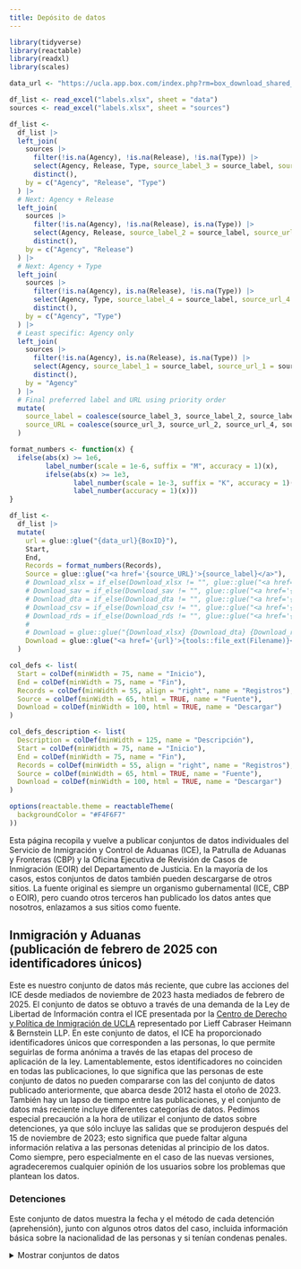 ```yaml
---
title: Depósito de datos
---
```



```r
library(tidyverse)
library(reactable)
library(readxl)
library(scales)

data_url <- "https://ucla.app.box.com/index.php?rm=box_download_shared_file&shared_name=9d8qnnduhus4bd5mwqt7l95kz34fic2v&file_id=f_"

df_list <- read_excel("labels.xlsx", sheet = "data") 
sources <- read_excel("labels.xlsx", sheet = "sources") 

df_list <- 
  df_list |> 
  left_join(
    sources |> 
      filter(!is.na(Agency), !is.na(Release), !is.na(Type)) |> 
      select(Agency, Release, Type, source_label_3 = source_label, source_url_3 = source_URL) |> 
      distinct(),
    by = c("Agency", "Release", "Type")
  ) |>
  # Next: Agency + Release
  left_join(
    sources |> 
      filter(!is.na(Agency), !is.na(Release), is.na(Type)) |> 
      select(Agency, Release, source_label_2 = source_label, source_url_2 = source_URL) |> 
      distinct(),
    by = c("Agency", "Release")
  ) |>
  # Next: Agency + Type
  left_join(
    sources |> 
      filter(!is.na(Agency), is.na(Release), !is.na(Type)) |> 
      select(Agency, Type, source_label_4 = source_label, source_url_4 = source_URL) |> 
      distinct(),
    by = c("Agency", "Type")
  ) |>
  # Least specific: Agency only
  left_join(
    sources |> 
      filter(!is.na(Agency), is.na(Release), is.na(Type)) |> 
      select(Agency, source_label_1 = source_label, source_url_1 = source_URL) |> 
      distinct(),
    by = "Agency"
  ) |>
  # Final preferred label and URL using priority order
  mutate(
    source_label = coalesce(source_label_3, source_label_2, source_label_4, source_label_1),
    source_URL = coalesce(source_url_3, source_url_2, source_url_4, source_url_1)
  )

format_numbers <- function(x) {
  ifelse(abs(x) >= 1e6,
         label_number(scale = 1e-6, suffix = "M", accuracy = 1)(x),
         ifelse(abs(x) >= 1e3,
                label_number(scale = 1e-3, suffix = "K", accuracy = 1)(x),
                label_number(accuracy = 1)(x)))
}

df_list <-
  df_list |> 
  mutate(
    url = glue::glue("{data_url}{BoxID}"),
    Start,
    End,
    Records = format_numbers(Records),
    Source = glue::glue("<a href='{source_URL}'>{source_label}</a>"),
    # Download_xlsx = if_else(Download_xlsx != "", glue::glue("<a href='{data_url}/{Download_xlsx}'><img src='img/excel.svg' width = 25 height = 25 alt = 'Excel'></a>"), ""),
    # Download_sav = if_else(Download_sav != "", glue::glue("<a href='{data_url}/{Download_sav}'><img src='img/spss.svg' width = 25 height = 25 alt = 'Excel'></a>"), ""),
    # Download_dta = if_else(Download_dta != "", glue::glue("<a href='{data_url}/{Download_dta}'><img src='img/stata.svg' width = 25 height = 25 alt = 'Excel'></a>"), ""),
    # Download_csv = if_else(Download_csv != "", glue::glue("<a href='{data_url}/{Download_csv}'><img src='img/csv.svg' width = 25 height = 25 alt = 'CSV'></a>"), ""),
    # Download_rds = if_else(Download_rds != "", glue::glue("<a href='{data_url}/{Download_rds}'><img src='img/r.svg' width = 25 height = 25 alt = 'R'></a>"), ""),
    # 
    # Download = glue::glue("{Download_xlsx} {Download_dta} {Download_rds} {Download_csv} {Download_sav}", .na = "")
    Download = glue::glue("<a href='{url}'>{tools::file_ext(Filename)}</a> ({Filesize})")
  ) 

col_defs <- list(
  Start = colDef(minWidth = 75, name = "Inicio"), 
  End = colDef(minWidth = 75, name = "Fin"), 
  Records = colDef(minWidth = 55, align = "right", name = "Registros"), 
  Source = colDef(minWidth = 65, html = TRUE, name = "Fuente"), 
  Download = colDef(minWidth = 100, html = TRUE, name = "Descargar")
)

col_defs_description <- list(
  Description = colDef(minWidth = 125, name = "Descripción"),
  Start = colDef(minWidth = 75, name = "Inicio"), 
  End = colDef(minWidth = 75, name = "Fin"), 
  Records = colDef(minWidth = 55, align = "right", name = "Registros"), 
  Source = colDef(minWidth = 65, html = TRUE, name = "Fuente"), 
  Download = colDef(minWidth = 100, html = TRUE, name = "Descargar")
)

options(reactable.theme = reactableTheme(
  backgroundColor = "#F4F6F7"
))
```

Esta página recopila y vuelve a publicar conjuntos de datos individuales del Servicio de Inmigración y Control de Aduanas (ICE), la Patrulla de Aduanas y Fronteras (CBP) y la Oficina Ejecutiva de Revisión de Casos de Inmigración (EOIR) del Departamento de Justicia. En la mayoría de los casos, estos conjuntos de datos también pueden descargarse de otros sitios. La fuente original es siempre un organismo gubernamental (ICE, CBP o EOIR), pero cuando otros terceros han publicado los datos antes que nosotros, enlazamos a sus sitios como fuente.

## Inmigración y Aduanas<br>(publicación de febrero de 2025 con identificadores únicos)

Este es nuestro conjunto de datos más reciente, que cubre las acciones del ICE desde mediados de noviembre de 2023 hasta mediados de febrero de 2025. El conjunto de datos se obtuvo a través de una demanda de la Ley de Libertad de Información contra el ICE presentada por la [Centro de Derecho y Política de Inmigración de UCLA](https://law.ucla.edu/academics/centers/center-immigration-law-and-policy) representado por Lieff Cabraser Heimann \& Bernstein LLP. En este conjunto de datos, el ICE ha proporcionado identificadores únicos que corresponden a las personas, lo que permite seguirlas de forma anónima a través de las etapas del proceso de aplicación de la ley. Lamentablemente, estos identificadores no coinciden en todas las publicaciones, lo que significa que las personas de este conjunto de datos no pueden compararse con las del conjunto de datos publicado anteriormente, que abarca desde 2012 hasta el otoño de 2023. También hay un lapso de tiempo entre las publicaciones, y el conjunto de datos más reciente incluye diferentes categorías de datos. Pedimos especial precaución a la hora de utilizar el conjunto de datos sobre detenciones, ya que sólo incluye las salidas que se produjeron después del 15 de noviembre de 2023; esto significa que puede faltar alguna información relativa a las personas detenidas al principio de los datos. Como siempre, pero especialmente en el caso de las nuevas versiones, agradeceremos cualquier opinión de los usuarios sobre los problemas que plantean los datos.

### Detenciones

Este conjunto de datos muestra la fecha y el método de cada detención (aprehensión), junto con algunos otros datos del caso, incluida información básica sobre la nacionalidad de las personas y si tenían condenas penales.

<details>
<summary>Mostrar conjuntos de datos</summary>

```r
df_list |> 
  # filter to just get the detainers by type
  filter(Agency == "ICE", Type == "arrests", Release == "032025") |> 
  arrange(start_date) |>
  transmute(Start, End, Records, Source, Download) |> 
  reactable::reactable(columns = col_defs, pagination = FALSE)
```

</detalles>

### Detenciones

Las órdenes de retención son solicitudes que el ICE dirige a las prisiones y cárceles para que retengan a personas para su traslado a la custodia de inmigración y/o para que notifiquen al ICE sus fechas de puesta en libertad. Este conjunto de datos registra cada solicitud de retención.

<details>
<summary>Mostrar conjuntos de datos</summary>

```r
df_list |> 
  # filter to just get the detainers by type
  filter(Agency == "ICE", Type == "detainers", Release == "032025") |> 
  arrange(start_date) |>
  transmute(Start, End, Records, Source, Download) |> 
  reactable::reactable(columns = col_defs, pagination = FALSE)
```

</detalles>

### Detenciones

Este conjunto de datos incluye una fila por cada entrada/salida de detención. Obsérvese que una única estancia en detención -definida por una fecha de entrada y salida de detención- puede incluir varias filas porque el ICE transfiere con frecuencia a personas entre centros de detención. Pedimos especial precaución al utilizar este conjunto de datos porque sólo incluye las salidas que se produjeron después del 15 de noviembre de 2023; esto significa que puede faltar alguna información relativa a las personas detenidas al principio de los datos.

<details>
<summary>Mostrar conjuntos de datos</summary>

```r
df_list |> 
  # filter to just get the detainers by type
  filter(Agency == "ICE", Type == "detentions", Release == "032025") |> 
  arrange(start_date) |>
  transmute(Start, End, Records, Source, Download) |> 
  reactable::reactable(columns = col_defs, pagination = FALSE)
```

</detalles>

### Encuentros

Este conjunto de datos registra cada encuentro que un agente del ICE ha tenido con una persona, independientemente de que dicho encuentro haya desembocado o no en una detención.

<details>
<summary>Mostrar conjuntos de datos</summary>

```r
df_list |> 
  # filter to just get the detainers by type
  filter(Agency == "ICE", Type == "encounters", Release == "032025") |> 
  arrange(start_date) |>
  transmute(Start, End, Records, Source, Download) |> 
  reactable::reactable(columns = col_defs, pagination = FALSE)
```

</detalles>

## Servicio de Inmigración y Control de Aduanas<br>(2012-2023 con identificadores únicos)

El ICE recopila datos sobre cada persona que encuentra, arresta, detiene y deporta. Esta sección incluye los conjuntos de datos para los que el ICE ha proporcionado identificadores únicos que corresponden a las personas, lo que permite seguirlas de forma anónima a través de las etapas del proceso de aplicación de la ley.

### Arrestos

Este conjunto de datos muestra únicamente la fecha y el método de cada detención (aprehensión). Aunque el conjunto de datos es escaso, puede proporcionar información útil cuando se relaciona con los datos de detención y deportación.

<details>
<summary>Mostrar conjuntos de datos</summary>

```r
df_list |> 
  # filter to just get the detainers by type
  filter(Agency == "ICE", Type == "arrests", Release == "2023_ICFO_42034") |> 
  arrange(start_date) |>
  transmute(Start, End, Records, Source, Download) |> 
  reactable::reactable(columns = col_defs, pagination = FALSE)
```

</detalles>

### Evaluaciones de clasificación de riesgos

Este conjunto de datos muestra información sobre cada evaluación de clasificación de riesgos (RCA), el procedimiento utilizado por el ICE para determinar la peligrosidad y el riesgo de fuga. Obsérvese que la herramienta RCA se utiliza tanto para ayudar a los funcionarios del ICE a decidir si detienen o ponen en libertad a una persona como para determinar los niveles de riesgo para la detención (véanse las `rca_decision_type` campo).

<details>
<summary>Mostrar conjuntos de datos</summary>

```r
df_list |> 
  # filter to just get the detainers by type
  filter(Agency == "ICE", Type == "rca", Release == "2023_ICFO_42034") |> 
  arrange(start_date) |>
  transmute(Start, End, Records, Source, Download) |> 
  reactable::reactable(columns = col_defs, pagination = FALSE)
```

</detalles>

### Detenciones

Este conjunto de datos incluye una fila por cada entrada/salida de detención. Obsérvese que una única estancia en detención -definida por una fecha de entrada y salida- puede incluir varias filas porque el ICE traslada con frecuencia a personas entre centros de detención.

<details>
<summary>Mostrar conjuntos de datos</summary>

```r
df_list |> 
  # filter to just get the detainers by type
  filter(Agency == "ICE", Type == "detentions", Release == "2023_ICFO_42034") |> 
  arrange(start_date) |>
  transmute(Start, End, Records, Source, Download) |> 
  reactable::reactable(columns = col_defs, pagination = FALSE)
```

</detalles>

### Expulsiones (deportaciones)

Este conjunto de datos incluye una fila por cada expulsión (deportación) realizada por el ICE. Obsérvese que las personas pueden ser devueltas o expulsadas por el CBP en la frontera sin aparecer en este conjunto de datos.

<details>
<summary>Mostrar conjuntos de datos</summary>

```r
df_list |> 
  # filter to just get the detainers by type
  filter(Agency == "ICE", Type == "removals", Release == "2023_ICFO_42034") |> 
  arrange(start_date) |>
  transmute(Start, End, Records, Source, Download) |> 
  reactable::reactable(columns = col_defs, pagination = FALSE)
```

</detalles>

## Servicio de Inmigración y Control de Aduanas<br>(pre-2025 sin identificadores únicos)

Esta sección incluye otros conjuntos de datos del ICE no vinculados. Muchos de ellos se solapan con los datos enlazados que pueden descargarse más arriba.

### Detenciones

Estos conjuntos de datos incluyen detalles sobre detenciones (aprehensiones). Hay muchos más campos en estos datos que en el conjunto de datos anterior sobre detenciones, pero estos datos no incluyen el identificador vinculado, por lo que sólo pueden utilizarse por sí solos.

<details>
<summary>Mostrar conjuntos de datos</summary>

```r
df_list |> 
  # filter to just get the detainers by type
  filter(Agency == "ICE", Type == "arrests", Release == "uwchr") |> 
  arrange(start_date) |>
  transmute(Start, End, Records, Source, Download) |> 
  reactable::reactable(columns = col_defs, pagination = FALSE)
```

</detalles>

### Detenciones

Las órdenes de retención son solicitudes que el ICE dirige a las prisiones y cárceles para que retengan a personas para su traslado a la custodia de inmigración y/o para que notifiquen al ICE sus fechas de puesta en libertad. Este conjunto de datos registra cada solicitud de retención y su resultado. Para algunos años hay dos versiones de los datos, una que tiene muchos campos y otra que tiene pocos campos pero incluye la ciudad y el estado del centro de detención, que faltan en los datos ampliados. 

<details>
<summary>Mostrar conjuntos de datos</summary>

```r
df_list |> 
  # filter to just get the detainers by type
  filter(Agency == "ICE", Type == "detainers", Release == "npr") |> 
  arrange(Description, Start) |>
  transmute(Description, Start, End, Records, Source, Download) |> 
  reactable::reactable(columns = col_defs_description, pagination = FALSE)
```

</detalles>

### Centros de detención

Este archivo incluye información (no actualizada) sobre los centros de detención del ICE.

<details>
<summary>Mostrar conjuntos de datos</summary>

```r
col_defs_facilities <- list(
  Date = colDef(minWidth = 75, name = "Fecha"), 
  # Records = colDef(minWidth = 55, align = "right", name = "Registros"), 
  Source = colDef(minWidth = 65, html = TRUE, "Fuente"),
  Download = colDef(minWidth = 100, html = TRUE, name = "Descargar")
)

df_list |> 
  # filter to just get the detainers by type
  filter(Agency == "ICE", Type == "facilities", Release == "nijc") |> 
  arrange(start_date) |>
  transmute(Date = Start, Records, Source, Download) |> 
  reactable::reactable(columns = col_defs_facilities, pagination = FALSE)
```

</detalles>

### Encuentros

Este conjunto de datos registra cada encuentro que un agente del ICE tuvo con una persona, independientemente de que dicho encuentro desembocara o no en una detención.

<details>
<summary>Mostrar conjuntos de datos</summary>

```r
df_list |> 
  # filter to just get the detainers by type
  filter(Agency == "ICE", Type == "encounters", Release == "uwchr") |> 
  arrange(start_date) |>
  transmute(Start, End, Records, Source, Download) |> 
  reactable::reactable(columns = col_defs, pagination = FALSE)
```

</detalles>

### Vuelos

Datos sobre vuelos chárter operados por el ICE y manifiestos de pasajeros del sistema ARTS del Servicio de Inmigración y Control de Aduanas.

<details>
<summary>Mostrar conjuntos de datos</summary>

```r
df_list |> 
  # filter to just get the detainers by type
  filter(Agency == "ICE", Type == "arts", Release == "uwchr") |> 
  arrange(start_date) |>
  transmute(Description, Start, End, Records, Source, Download) |> 
  reactable::reactable(columns = col_defs_description, pagination = FALSE)
```

</detalles>

### Bajas

Este conjunto de datos incluye una fila por cada expulsión (deportación) realizada por el ICE. Obsérvese que las personas pueden ser devueltas o expulsadas por el CBP en la frontera sin aparecer en este conjunto de datos. Estos datos tienen campos más limitados que los datos vinculados anteriores.

<details>
<summary>Mostrar conjuntos de datos</summary>

```r
df_list |> 
  filter(Agency == "ICE", Type == "removals", Release == "uwchr") |> 
  arrange(start_date) |>
  transmute(Start, End, Records, Source, Download) |> 
  reactable::reactable(columns = col_defs, pagination = FALSE)
```

</detalles>

<!-- #### Expulsiones (deportaciones) -->

<!-- Esta tabla es muy similar a la tabla de expulsiones anterior, pero carece de identificadores únicos para los individuos. Por otra parte, abarca un periodo de tiempo mucho más largo, a partir de 2003. -->

<!-- <details> -->

<!-- <summary>Mostrar conjuntos de datos</summary> -->

<!-- </detalles> -->

<!-- ### Otros -->

<!-- - Datos de arresto, evaluación de clasificación de riesgo, detención y deportación del ICE vinculados por identificadores únicos anonimizados. -->

<!-- <!-- - Descarga de trozos (¿de forma enlazable o no?) --> 

<!-- - Datos históricos de detenciones del ICE -->

<!-- - Datos históricos de deportaciones del ICE -->

<!-- - Datos históricos de detenciones de ICE -->

<!-- - ¿Datos históricos de encuentros con ICE? -->

<!-- - Metadatos y documentación de ICE -->

<!-- - Datos de los centros de detención -->

<!-- - Enlace a datos estadísticos descriptivos de centros de detención públicos -->

<!-- - Enlace a nuestra propia guía de uso de los datos del ICE -->

<!-- - ¿Diccionario de datos AIC? -->

<!-- - ¿Declaración post-redactada? -->

## Aduanas y Protección de Fronteras

La CBP recopila datos a nivel individual sobre cada persona que detiene o expulsa en la frontera, así como sobre cada persona que llega a un puerto de entrada y que considera inadmisible (con mayor frecuencia, solicitantes de asilo). Los datos de las detenciones en la frontera son recogidos por la Patrulla Fronteriza; los datos de las llegadas inadmisibles son recogidos por la Oficina de Operaciones sobre el Terreno. El CBP mantiene un detallado [biblioteca FOIA](https://www.cbp.gov/newsroom/accountability-and-transparency/foia-reading-room) con estos y otros conjuntos de datos.

### Detenciones en la frontera

Este conjunto de datos incluye todas las aprehensiones en la frontera. Antes de 2020, todas las detenciones en la frontera eran aprehensiones, por lo que estos archivos incluyen todas las detenciones de esos años. Con el inicio del programa de expulsiones pandémicas del Título 42, algunas detenciones en la frontera dieron lugar a expulsiones, que el CBP no clasifica como aprehensiones.

<details>
<summary>Mostrar conjuntos de datos</summary>

```r
df_list |> 
  # filter to just get the detainers by type
  filter(Agency == "CBP", Type == "apprehensions") |> 
  arrange(start_date) |>
  transmute(Start, End, Records, Source, Download) |> 
  reactable::reactable(columns = col_defs, pagination = FALSE)
```

</detalles>

### Personas consideradas inadmisibles en los puertos de entrada

Este conjunto de datos incluye registros de cada persona que el CBP consideró inadmisible en un puerto de entrada. Se trata principalmente de solicitantes de asilo.

<details>
<summary>Mostrar conjuntos de datos</summary>

```r
df_list |> 
  # filter to just get the detainers by type
  filter(Agency == "CBP", Type == "ofo") |> 
  arrange(start_date) |>
  transmute(Start, End, Records, Source, Download) |> 
  reactable::reactable(columns = col_defs, pagination = FALSE)
```

</detalles>

### Expulsiones en virtud del Título 42

Este conjunto de datos incluye las expulsiones del Título 42: las detenciones en frontera que el CBP no clasifica como aprehensiones.

<details>
<summary>Mostrar conjuntos de datos</summary>

```r
df_list |> 
  # filter to just get the detainers by type
  filter(Agency == "CBP", Type == "t42") |> 
  arrange(start_date) |>
  transmute(Start, End, Records, Source, Download) |> 
  reactable::reactable(columns = col_defs, pagination = FALSE)
```

</detalles>

### Encuentros

Este conjunto de datos incluye todas las detenciones fronterizas, tanto las aprehensiones como las expulsiones en virtud del Título 42. Nótese, sin embargo, que actualmente sólo existe para un período relativamente corto.

<details>
<summary>Mostrar conjuntos de datos</summary>

```r
df_list |> 
  # filter to just get the detainers by type
  filter(Agency == "CBP", Type == "encounters") |> 
  arrange(start_date) |>
  transmute(Start, End, Records, Source, Download) |> 
  reactable::reactable(columns = col_defs, pagination = FALSE)
```

</detalles>

### Aprehensiones anuales con lugar de origen

Este conjunto de datos incluye la ciudad y el estado de origen de cada persona, pero carece de fechas precisas para cada aprehensión (sólo muestra el año fiscal), lo que limita su uso. Los nombres de los ficheros sugieren que sólo contienen aprehensiones familiares, pero en realidad contienen todas las aprehensiones.

<details>
<summary>Mostrar conjuntos de datos</summary>

```r
df_list |> 
  # filter to just get the detainers by type
  filter(Agency == "CBP", Type == "fmua") |> 
  arrange(start_date) |>
  transmute(Start, End, Records, Source, Download) |> 
  reactable::reactable(columns = col_defs, pagination = FALSE)
```

</detalles>

## Oficina Ejecutiva para la Revisión de la Inmigración<br>(Tribunales de Inmigración)

La Oficina Ejecutiva de Revisión de Casos de Inmigración del Departamento de Justicia recopila información sobre cada caso de los tribunales de inmigración, incluida información sobre la programación, el tipo de caso, los cargos de inmigración, las solicitudes de amparo y las apelaciones. Los conjuntos de datos incluyen registros desde la década de 1970 hasta el año pasado, aunque la mayoría son mucho más recientes. La agencia publica mensualmente un conjunto de datos actualizados en su [Biblioteca FOIA](https://www.justice.gov/eoir/foia-library-0) a raíz de una solicitud de FOIA presentada originalmente por [TRAC](https://tracreports.org).

<details>
<summary>Mostrar conjuntos de datos</summary>

```r
col_defs_description <- list(
  Description = colDef(minWidth = 125, name = "Descripción"),
  `Release date` = colDef(minWidth = 75, name = "Fecha de publicación"),
  Records = colDef(minWidth = 55, align = "right", name = "Registros"), 
  Source = colDef(minWidth = 75, html = TRUE, name = "Fuente"), 
  Download = colDef(minWidth = 100, html = TRUE, name = "Descargar")
)

df_list |> 
  # filter to just get the detainers by type
  filter(Agency == "EOIR" & Type == "courts" & !str_detect(tolower(Filename), "tbllookup")) |> 
  # only show latest release
  filter(end_date == max(end_date)) |> 
  arrange(start_date) |>
  transmute(Description, `Release date` = End, Records, Source, Download) |> 
  reactable::reactable(columns = col_defs_description, pagination = FALSE)
```

</detalles>

<details>
<summary>Mostrar tablas de búsqueda (libros de códigos)</summary>

```r
df_list |> 
  # filter to just get the detainers by type
  filter(Agency == "EOIR" & Type == "courts" &  str_detect(tolower(Filename), "tbllookup")) |> 
  # only show latest release
  filter(end_date == max(end_date)) |> 
  arrange(start_date) |>
  transmute(Description, `Release date` = End, Records, Source, Download) |> 
  reactable::reactable(columns = col_defs_description, pagination = FALSE)
```

</detalles>

<!-- ¿USCIS? -->


